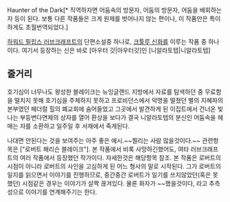 Haunter of the Dark[* 직역하자면 어둠속의 방문자, 어둠의 방문자, 어둠을 배회하는 자 등이 된다. 보통 다른 작품들은 크게 원제를 벗어나지 않는 편이나, 이 작품만은 특이하게도 초월번역되었다.]


[[하워드 필립스 러브크래프트]]의 단편소설중 하나로, [[크툴루 신화]]를 이루는 작품 중 하나이다. 여기서 등장하는 신은 바로 [아우터 갓|아우터갓]인 [니알라토텝|니알라토텝] 

== 줄거리 ==
호기심이 너무나도 왕성한 블레이크는 뉴잉글랜드 지방에서 자료를 탐색하던 중 무료함을 떨치지 못해 호기심을 주체하지 못하고 프로비던스에서 악명을 떨쳤던 별의 지혜파의 본부였던 페더럴 힐의 폐교회에 숨어들었고 그곳에서 발견하게 된 이집트에서 건너온 빛나는 부등변다면체의 상자를 열어 환상을 보다가 결국 니알라토텝의 분신인 어둠속을 헤매는 자를 소환하고 일주일 후 서재에서 죽게된다.

나대면 안된다는 것을 보여주는 아주 좋은 예시.~~찔리는 사람 많을것이다.~~
관련항목은 ["로버트 해리슨 블레이크"]. 본 작품에서 비록 사망하긴했어도, 여타 러브크래프트의 여러 작품에서 등장했던 작가이다. 자세한것은 해당항목 참조.
본 작품은 로버트의 시점이 아니라 로버트의 사인을 고심하게 된 어느 형사의 말로 시작된다.
그가 로버트의 일지를 읽으면서 이야기를 진행하므로, 중간중간 로버트가 일기를 쓰지않았던(혹은 못했던) 시점같은 경우는 이야기가 살짝 끊겨있다. 물론 화자가 ~~했을것이다, 라고 추측성으로 이야기를 연계해주기는 한다.

